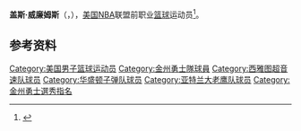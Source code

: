 {{noteTA|G1=NBA}}
{{Infobox NBA Player
| name         = 盖斯·威廉姆斯<br/>{{lang|en|Gus Williams}}
| number       = 1
| position     = 得分后卫，控球后卫    
| birth_date   = {{Birth date|1953|10|10}}
| birth_place  = 
| nationality  = {{USA}}
| height_ft    = 6 
| height_in    = 2
| weight_lb    = 175
| highschool   = Mount Vernon in Mount Vernon, New York 
| college      =  University of Southern California
| draft =
| draft_year   = 1975
| draft_round  = 2
| draft_pick   = 2
| draft_team   = [[金州勇士|金州勇士]]
| career_start = 1975
| career_end   = 1987
| teams        = <!-- 效力過球隊 -->
| coach        = <!-- 執教過球隊 -->
| highlights   = <!-- 生涯焦點與獲得獎項 -->
| stat1label   = 
| stat1value   = 
| stat2label   = 
| stat2value   = 
| stat3label   = 
| stat3value   = 
| letter       = 
| bbr          = 
| profile      = 
| HOF          = <!-- 名人堂 -->
| HOF_player   = <!-- 球員名人堂 -->
| HOF_coach    = <!-- 教練名人堂 -->
}}

'''盖斯·威廉姆斯'''（{{lang-en|'''Gus Williams'''}}，{{Bd|1953年|10月10日||}}），[[美国|美国]][[NBA|NBA]]联盟前职业[[篮球|篮球]]运动员<ref>{{Cite web|url=http://www.basketball-reference.com/players/w/willigu01.html|title=盖斯·威廉姆斯|accessdate=2016年4月13日|author=|date=|publisher=|archive-date=2013年5月2日|archive-url=https://www.webcitation.org/6GIwjJzhq?url=http://www.basketball-reference.com/players/w/willigu01.html|dead-url=no}}</ref>。

==参考资料==
{{reflist}}

{{Basketball-player-stub}}
{{1975 NBA Draft}}
{{Seattle_SuperSonics_1978-79_NBA_champions}}

{{Authority control}}
{{DEFAULTSORT:Williams, Gus}}
[[Category:美国男子篮球运动员|Category:美国男子篮球运动员]]
[[Category:金州勇士隊球員|Category:金州勇士隊球員]]
[[Category:西雅图超音速队球员|Category:西雅图超音速队球员]]
[[Category:华盛顿子弹队球员|Category:华盛顿子弹队球员]]
[[Category:亚特兰大老鹰队球员|Category:亚特兰大老鹰队球员]]
[[Category:金州勇士選秀指名|Category:金州勇士選秀指名]]